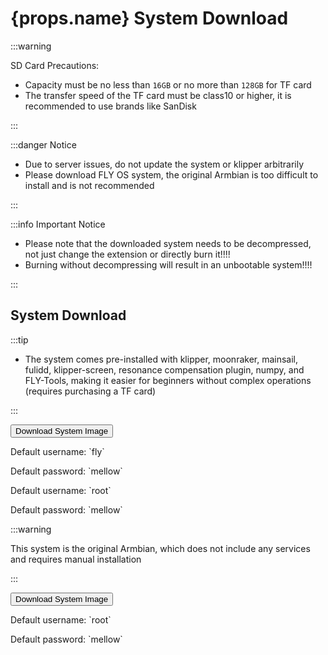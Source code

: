
# {props.name} System Download

:::warning

SD Card Precautions:

* Capacity must be no less than `16GB` or no more than `128GB` for TF card
* The transfer speed of the TF card must be class10 or higher, it is recommended to use brands like SanDisk

:::

:::danger Notice

* Due to server issues, do not update the system or klipper arbitrarily
* Please download FLY OS system, the original Armbian is too difficult to install and is not recommended

:::

:::info Important Notice

* Please note that the downloaded system needs to be decompressed, not just change the extension or directly burn it!!!!
* Burning without decompressing will result in an unbootable system!!!!

:::

## System Download

<Tabs>
  <TabItem value="flyos" label="FLYOS (Based on Armbian)" default>

:::tip

* The system comes pre-installed with klipper, moonraker, mainsail, fulidd, klipper-screen, resonance compensation plugin, numpy, and FLY-Tools, making it easier for beginners without complex operations (requires purchasing a TF card)

:::

<Button variant="contained" disableElevation href="https://cdn.mellow.klipper.cn/IMG/Beta/FlyOS_h3_3.3.4_fix_20240928.img.xz">Download System Image</Button>

<Tabs>
<TabItem value="fly" label="Regular User" default>
<p>Default username: `fly`</p>
<p>Default password: `mellow`</p>
  </TabItem>
  <TabItem value="root" label="Root User" default>
<p>Default username: `root`</p>
<p>Default password: `mellow`</p>
  </TabItem>
</Tabs>
  </TabItem>
<TabItem value="armbian" label="Original Armbian">

:::warning

This system is the original Armbian, which does not include any services and requires manual installation

:::

<Button variant="contained" color="success" disableElevation href="https://cdn.mellow.klipper.cn/IMG/Build/Armbian_Flypilite2_bullseye_current_5.10.85.img.xz">Download System Image</Button>

<p>Default username: `root`</p>
<p>Default password: `mellow`</p>

  </TabItem>
</Tabs>